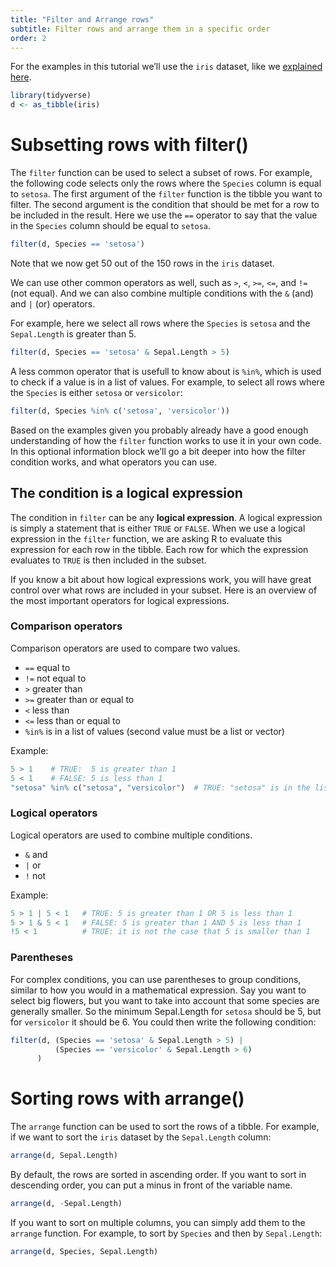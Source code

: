 ```yaml
---
title: "Filter and Arrange rows"
subtitle: Filter rows and arrange them in a specific order
order: 2
---
```


For the examples in this tutorial we'll use the `iris` dataset, like we [explained here](./import-and-view.qmd#iris).



```r
library(tidyverse)
d <- as_tibble(iris)
```


# Subsetting rows with filter() {#filter} 

The `filter` function can be used to select a subset of rows. 
For example, the following code selects only the rows where the `Species` column is equal to `setosa`.
The first argument of the `filter` function is the tibble you want to filter.
The second argument is the condition that should be met for a row to be included in the result.
Here we use the `==` operator to say that the value in the `Species` column should be equal to `setosa`.

```r
filter(d, Species == 'setosa')
```

Note that we now get 50 out of the 150 rows in the `iris` dataset.

We can use other common operators as well, such as `>`, `<`, `>=`, `<=`, and `!=` (not equal).
And we can also combine multiple conditions with the `&` (and) and `|` (or) operators. 

For example, here we select all rows where the `Species` is `setosa` and the `Sepal.Length` is greater than 5.

```r
filter(d, Species == 'setosa' & Sepal.Length > 5)
```

A less common operator that is usefull to know about is `%in%`, which is used to check if a value is in a list of values.
For example, to select all rows where the `Species` is either `setosa` or `versicolor`:

```r
filter(d, Species %in% c('setosa', 'versicolor'))
```

::: {.callout-note title="A deeper understanding of the filter condition" collapse="true"}

Based on the examples given you probably already have a good enough understanding of how the `filter` function works to use it in your own code.
In this optional information block we'll go a bit deeper into how the filter condition works, and what operators you can use.

## The condition is a logical expression

The condition in `filter` can be any **logical expression**.
A logical expression is simply a statement that is either `TRUE` or `FALSE`.
When we use a logical expression in the `filter` function, we are asking R to evaluate this expression for each row in the tibble. 
Each row for which the expression evaluates to `TRUE` is then included in the subset.

If you know a bit about how logical expressions work, you will have great control over what rows are included in your subset.
Here is an overview of the most important operators for logical expressions.

### Comparison operators

Comparison operators are used to compare two values.

- `==`   equal to
- `!=`   not equal to
- `>`    greater than
- `>=`   greater than or equal to
- `<`    less than
- `<=`   less than or equal to
- `%in%` is in a list of values (second value must be a list or vector) 

Example: 

```r
5 > 1    # TRUE:  5 is greater than 1
5 < 1    # FALSE: 5 is less than 1
"setosa" %in% c("setosa", "versicolor")  # TRUE: "setosa" is in the list
```

### Logical operators

Logical operators are used to combine multiple conditions.

- `&` and
- `|` or
- `!` not

Example:
```r
5 > 1 | 5 < 1   # TRUE: 5 is greater than 1 OR 5 is less than 1
5 > 1 & 5 < 1   # FALSE: 5 is greater than 1 AND 5 is less than 1
!5 < 1          # TRUE: it is not the case that 5 is smaller than 1
```

### Parentheses

For complex conditions, you can use parentheses to group conditions, similar to how you would in a mathematical expression.
Say you want to select big flowers, but you want to take into account that some species are generally smaller.
So the minimum Sepal.Length for `setosa` should be 5, but for `versicolor` it should be 6.
You could then write the following condition:


```r
filter(d, (Species == 'setosa' & Sepal.Length > 5) | 
          (Species == 'versicolor' & Sepal.Length > 6)
      )
```
:::

# Sorting rows with arrange() {#arrange}

The `arrange` function can be used to sort the rows of a tibble.
For example, if we want to sort the `iris` dataset by the `Sepal.Length` column:

```r
arrange(d, Sepal.Length)
```

By default, the rows are sorted in ascending order.
If you want to sort in descending order, you can put a minus in front of the variable name.

```r
arrange(d, -Sepal.Length)
```

If you want to sort on multiple columns, you can simply add them to the `arrange` function.
For example, to sort by `Species` and then by `Sepal.Length`:

```r
arrange(d, Species, Sepal.Length)
```